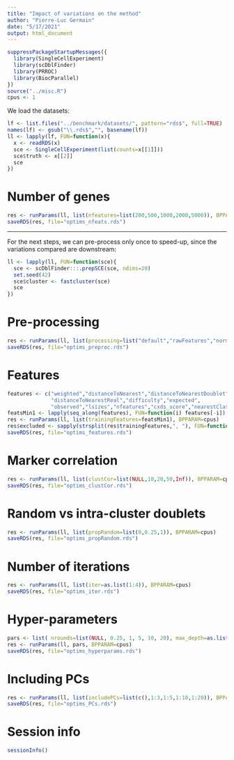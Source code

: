 ```yaml
---
title: "Impact of variations on the method"
author: "Pierre-Luc Germain"
date: "5/17/2021"
output: html_document
---
```


```r
suppressPackageStartupMessages({
  library(SingleCellExperiment)
  library(scDblFinder)
  library(PRROC)
  library(BiocParallel)
})
source("../misc.R")
cpus <- 1
```

We load the datasets:

```r
lf <- list.files("../benchmark/datasets/", pattern="rds$", full=TRUE)
names(lf) <- gsub("\\.rds$","", basename(lf))
ll <- lapply(lf, FUN=function(x){
  x <- readRDS(x)
  sce <- SingleCellExperiment(list(counts=x[[1]]))
  sce$truth <- x[[2]]
  sce
})
```

# Number of genes

```r
res <- runParams(ll, list(nfeatures=list(200,500,1000,2000,5000)), BPPARAM=cpus)
saveRDS(res, file="optims_nfeats.rds")
```


***

For the next steps, we can pre-process only once to speed-up,
since the variations compared are downstream:

```r
ll <- lapply(ll, FUN=function(sce){
  sce <- scDblFinder:::.prepSCE(sce, ndims=20)
  set.seed(42)
  sce$cluster <- fastcluster(sce)
  sce
})
```

# Pre-processing

```r
res <- runParams(ll, list(processing=list("default","rawFeatures","normFeatures","rawPCA")), BPPARAM=cpus)
saveRDS(res, file="optims_preproc.rds")
```

# Features

```r
features <- c("weighted","distanceToNearest","distanceToNearestDoublet",
              "distanceToNearestReal","difficulty","expected",
              "observed","lsizes","nfeatures","cxds_score","nearestClass")
featsMin1 <- lapply(seq_along(features), FUN=function(i) features[-i])
res <- runParams(ll, list(trainingFeatures=featsMin1), BPPARAM=cpus)
res$excluded <- sapply(strsplit(res$trainingFeatures,", "), FUN=function(x) setdiff(features,x))
saveRDS(res, file="optims_features.rds")
```

# Marker correlation

```r
res <- runParams(ll, list(clustCor=list(NULL,10,20,50,Inf)), BPPARAM=cpus)
saveRDS(res, file="optims_clustCor.rds")
```


# Random vs intra-cluster doublets

```r
res <- runParams(ll, list(propRandom=list(0,0.25,1)), BPPARAM=cpus)
saveRDS(res, file="optims_propRandom.rds")
```

# Number of iterations

```r
res <- runParams(ll, list(iter=as.list(1:4)), BPPARAM=cpus)
saveRDS(res, file="optims_iter.rds")
```

# Hyper-parameters

```r
pars <- list( nrounds=list(NULL, 0.25, 1, 5, 10, 20), max_depth=as.list(4:7), BPPARAM=cpus)
res <- runParams(ll, pars, BPPARAM=cpus)
saveRDS(res, file="optims_hyperparams.rds")
```

# Including PCs

```r
res <- runParams(ll, list(includePCs=list(c(),1:3,1:5,1:10,1:20)), BPPARAM=cpus)
saveRDS(res, file="optims_PCs.rds")
```


# Session info

```r
sessionInfo()
```

